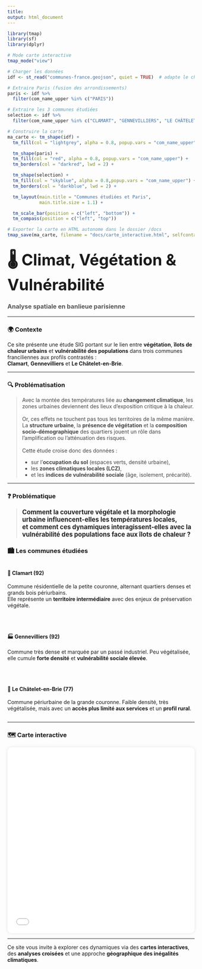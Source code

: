 ```yaml
---
title: 
output: html_document
---
```


```r
library(tmap)
library(sf)
library(dplyr)

# Mode carte interactive
tmap_mode("view")

# Charger les données
idf <- st_read("communes-france.geojson", quiet = TRUE)  # adapte le chemin si besoin

# Extraire Paris (fusion des arrondissements)
paris <- idf %>%
  filter(com_name_upper %in% c("PARIS"))

# Extraire les 3 communes étudiées
selection <- idf %>%
  filter(com_name_upper %in% c("CLAMART", "GENNEVILLIERS", "LE CHÂTELET-EN-BRIE"))

# Construire la carte
ma_carte <- tm_shape(idf) +
  tm_fill(col = "lightgrey", alpha = 0.8, popup.vars = "com_name_upper") +

  tm_shape(paris) +
  tm_fill(col = "red", alpha = 0.8, popup.vars = "com_name_upper") +
  tm_borders(col = "darkred", lwd = 2) +

  tm_shape(selection) +
  tm_fill(col = "skyblue", alpha = 0.8,popup.vars = "com_name_upper") +
  tm_borders(col = "darkblue", lwd = 2) +

  tm_layout(main.title = "Communes étudiées et Paris",
            main.title.size = 1.1) +

  tm_scale_bar(position = c("left", "bottom")) +
  tm_compass(position = c("left", "top"))

# Exporter la carte en HTML autonome dans le dossier /docs
tmap_save(ma_carte, filename = "docs/carte_interactive.html", selfcontained = TRUE)

```

## <span style="font-size: 2em;">🌡️ Climat, Végétation & Vulnérabilité</span>
### <span style="color: #555;">Analyse spatiale en banlieue parisienne</span>

---

### 🌍 Contexte

Ce site présente une étude SIG portant sur le lien entre **végétation**, **îlots de chaleur urbains** et **vulnérabilité des populations** dans trois communes franciliennes aux profils contrastés :  
**Clamart**, **Gennevilliers** et **Le Châtelet-en-Brie**.

---

### 🔍 Problématisation

> <span style="color: #444;">
Avec la montée des températures liée au <strong>changement climatique</strong>, les zones urbaines deviennent des lieux d’exposition critique à la chaleur.
<br><br>
Or, ces effets ne touchent pas tous les territoires de la même manière. La <strong>structure urbaine</strong>, la <strong>présence de végétation</strong> et la <strong>composition socio-démographique</strong> des quartiers jouent un rôle dans l’amplification ou l’atténuation des risques.
<br><br>
Cette étude croise donc des données :
<ul>
  <li>sur l’<strong>occupation du sol</strong> (espaces verts, densité urbaine),</li>
  <li>les <strong>zones climatiques locales (LCZ)</strong>,</li>
  <li>et les <strong>indices de vulnérabilité sociale</strong> (âge, isolement, précarité).</li>
</ul>
</span>

---

### ❓ Problématique

> <span style="font-size: 1.2em; color: #222;"><strong>Comment la couverture végétale et la morphologie urbaine influencent-elles les températures locales,  
et comment ces dynamiques interagissent-elles avec la vulnérabilité des populations face aux îlots de chaleur ?</strong></span>

### 🏙️ Les communes étudiées

<div style="display: flex; gap: 2rem; flex-wrap: wrap;">

<div style="flex: 1; min-width: 250px;">
<h4>📌 Clamart (92)</h4>
Commune résidentielle de la petite couronne, alternant quartiers denses et grands bois périurbains.  
Elle représente un **territoire intermédiaire** avec des enjeux de préservation végétale.
</div>

<div style="flex: 1; min-width: 250px;">
<h4>🏭 Gennevilliers (92)</h4>
Commune très dense et marquée par un passé industriel. Peu végétalisée, elle cumule **forte densité** et **vulnérabilité sociale élevée**.
</div>

<div style="flex: 1; min-width: 250px;">
<h4>🌳 Le Châtelet-en-Brie (77)</h4>
Commune périurbaine de la grande couronne. Faible densité, très végétalisée, mais avec un **accès plus limité aux services** et un **profil rural**.
</div>

</div>

---

### 🗺️ Carte interactive

<div style="text-align: center;">
<iframe src="carte_interactive.html" width="100%" height="500px" style="border: none; box-shadow: 0 0 8px rgba(0,0,0,0.1); border-radius: 12px;"></iframe>
</div>

---

Ce site vous invite à explorer ces dynamiques via des **cartes interactives**, des **analyses croisées** et une approche **géographique des inégalités climatiques**.
